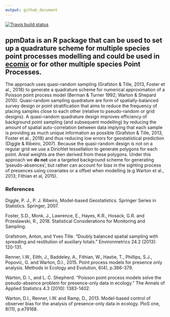```yaml
---
output: github_document
---
```


[![Travis build status](https://travis-ci.org/skiptoniam/ppmData.svg?branch=master)](https://travis-ci.org/skiptoniam/ppmData)
  
## ppmData is an R package that can be used to set up a quadrature scheme for multiple species point processes modelling and could be used in [ecomix](https://github.com/skiptoniam/ecomix) or for other multiple species Point Processes.

The approach uses quasi-random sampling (Grafston & Tille, 2013, Foster et al., 2018) to generate a quadrature scheme for numerical approximation of a Poisson point process model (Berman & Turner 1992; Warton & Shepard 2010). Quasi-random sampling quadrature are form of spatially-balanced survey design or point stratification that aims to reduce the frequency of placing samples close to each other (relative to pseudo-random or grid designs). A quasi-random quadrature design improves efficiency of background point sampling (and subsequent modelling) by reducing the amount of spatial auto-correlation between data implying that each sample is providing as much unique information as possible (Grafston & Tille, 2013, Foster et al., 2018) and thus reducing low errors for geostatistical prediction (Diggle & Ribeiro, 2007). Because the quasi-random design is not on a regular grid we use a Dirichlet tessellation to generate polygons for each point. Areal weights are then derived from these polygons. Under this approach we **do not** use a targeted background scheme for generating 'pseudo-absences', but rather can account for bias in the sighting process
of presences using covariates or a offset when modelling (e.g Warton et al., 2013; Fithian et al, 2015).

### References 

Diggle, P. J., P. J. Ribeiro, Model-based Geostatistics. Springer Series in Statistics. Springer, 2007.

Foster, S.D., Monk, J., Lawrence, E., Hayes, K.R., Hosack, G.R. and Przeslawski, R., 2018. Statistical Considerations for Monitoring and Sampling.

Grafstrom, Anton, and Yves Tille. "Doubly balanced spatial sampling with spreading and restitution of auxiliary totals." Environmetrics 24.2 (2013): 120-131.

Renner, I.W., Elith, J., Baddeley, A., Fithian, W., Hastie, T., Phillips, S.J., Popovic, G. and Warton, D.I., 2015. Point process models for presence only analysis. Methods in Ecology and Evolution, 6(4), p.366-379.

Warton, D. I., and L. C. Shepherd. "Poisson point process models solve the pseudo-absence problem for presence-only data in ecology." The Annals of Applied Statistics 4.3 (2010): 1383-1402.

Warton, D.I., Renner, I.W. and Ramp, D., 2013. Model-based control of observer bias for the analysis of presence-only data in ecology. PloS one, 8(11), p.e79168.



